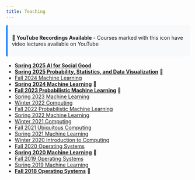 ```yaml
---
title: Teaching
---
```


<div style="margin-bottom: 1rem; padding: 0.75rem; background-color: #f8f9fa; border-left: 4px solid #007bff; border-radius: 0.25rem;">
<strong>🎥 YouTube Recordings Available</strong> - Courses marked with this icon have video lectures available on YouTube
</div>

::: {.teaching-list}
- **[Spring 2025 AI for Social Good](https://nipunbatra.github.io/aisg25/)**
- **[Spring 2025 Probability, Statistics, and Data Visualization](https://nipunbatra.github.io/psdv25/)** <span class="youtube-course">🎥</span>
- [Fall 2024 Machine Learning](https://nipunbatra.github.io/ml2024-fall/)
- **[Spring 2024 Machine Learning](https://nipunbatra.github.io/ml2024/)** <span class="youtube-course">🎥</span>
- **[Fall 2023 Probabilistic Machine Learning](https://nipunbatra.github.io/pml2023/)** <span class="youtube-course">🎥</span>
- [Spring 2023 Machine Learning](https://nipunbatra.github.io/ml2023/)
- [Winter 2022 Computing](https://nipunbatra.github.io/comp22/)
- [Fall 2022 Probabilistic Machine Learning](https://nipunbatra.github.io/pml2022/)
- [Spring 2022 Machine Learning](https://nipunbatra.github.io/ml2022/)
- [Winter 2021 Computing](https://nipunbatra.notion.site/ES-102-Introduction-to-Computing-2021-Winter-5aa842ce18d34e0e9b2cc646b5325868)
- [Fall 2021 Ubiquitous Computing](https://www.craft.do/s/MAdQrLOO9ErCvc)
- [Spring 2021 Machine Learning](https://nipunbatra.github.io/ml2021/)
- [Winter 2020 Introduction to Computing](https://www.notion.so/ES-102-Introduction-to-Computing-7535a00a1b124c5cb6f2a46eb979540b)
- [Fall 2020 Operating Systems](https://nipunbatra.github.io/os2020/)
- **[Spring 2020 Machine Learning](https://nipunbatra.github.io/ml2020/)** <span class="youtube-course">🎥</span>
- [Fall 2019 Operating Systems](https://nipunbatra.github.io/os2019/)
- [Spring 2019 Machine Learning](https://nipunbatra.github.io/ml2019/)
- **[Fall 2018 Operating Systems](https://nipunbatra.github.io/os2018/)** <span class="youtube-course">🎥</span>
:::

